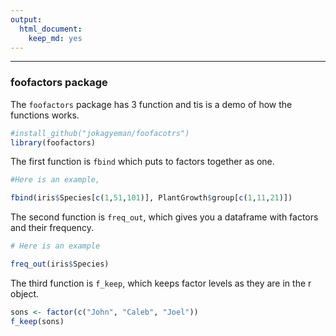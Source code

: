 ```yaml
---
output: 
  html_document: 
    keep_md: yes
---
```

---
### foofactors package

The `foofactors` package has 3 function and tis is a demo of how the functions works.

```r
#install_github("jokagyeman/foofacotrs")
library(foofactors)
```
The first function is `fbind` which puts to factors together as one.

```r
#Here is an example,

fbind(iris$Species[c(1,51,101)], PlantGrowth$group[c(1,11,21)])
```

The second function is `freq_out`, which gives you a dataframe with factors and their frequency.

```r
# Here is an example

freq_out(iris$Species)

```

The third function is `f_keep`, which keeps factor levels as they are in the r object.

```r
sons <- factor(c("John", "Caleb", "Joel"))
f_keep(sons)
```

